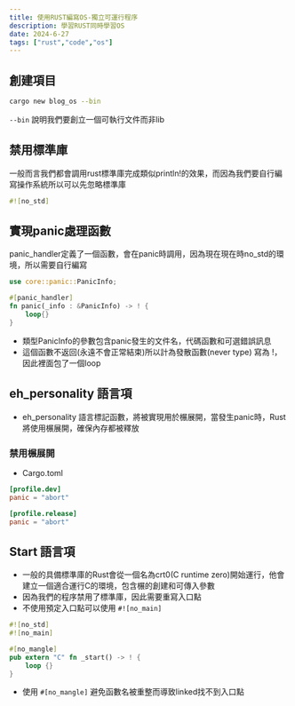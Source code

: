 ```yaml
---
title: 使用RUST編寫OS-獨立可運行程序
description: 學習RUST同時學習OS
date: 2024-6-27
tags: ["rust","code","os"]
---
```


## 創建項目
```bash
cargo new blog_os --bin 
```
`--bin` 說明我們要創立一個可執行文件而非lib

## 禁用標準庫
一般而言我們都會調用rust標準庫完成類似println!的效果，而因為我們要自行編寫操作系統所以可以先忽略標準庫

```rust
#![no_std]
```

## 實現panic處理函數
panic_handler定義了一個函數，會在panic時調用，因為現在現在時no_std的環境，所以需要自行編寫
```rust
use core::panic::PanicInfo;

#[panic_handler]
fn panic(_info : &PanicInfo) -> ! {
    loop{}
}
```
- 類型PanicInfo的參數包含panic發生的文件名，代碼函數和可選錯誤訊息
- 這個函數不返回(永遠不會正常結束)所以計為發散函數(never type) 寫為 !，因此裡面包了一個loop

## eh_personality 語言項
- eh_personality 語言標記函數，將被實現用於榐展開，當發生panic時，Rust將使用榐展開，確保內存都被釋放

### 禁用榐展開
- Cargo.toml
```toml 
[profile.dev]
panic = "abort"

[profile.release]
panic = "abort"
```

## Start 語言項
- 一般的具備標準庫的Rust會從一個名為crt0(C runtime zero)開始運行，他會建立一個適合運行C的環境，包含榐的創建和可傳入參數
- 因為我們的程序禁用了標準庫，因此需要重寫入口點
- 不使用預定入口點可以使用 `#![no_main]`

```rust
#![no_std]
#![no_main]

#[no_mangle]
pub extern "C" fn _start() -> ! {
    loop {}
}

```

- 使用 `#[no_mangle]` 避免函數名被重整而導致linked找不到入口點